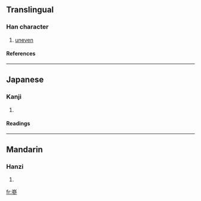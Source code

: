 ==Translingual==
===Han character===
{{Han char|rn=46|rad=山|as=11|sn=14|four=2220<sub>2</sub>|canj=山戈戈竹 (UIIH)}}
# [[uneven]]
====References====
{{Han ref|kx=0318.160|dkj=08398|dj=0618.340|hdz=10796.030|uh=5D7E|ud=23934|bh=E1AD|bd=57773}}
----
==Japanese==
===Kanji===
{{ja-kanji|grade=|rs=山11}}
# {{defn|Japanese}} 
====Readings====
{{ja-readings|on=[[しん]] (shin), [[さん]] (san), [[そん]] (son)|kun=}}
----
==Mandarin==
===Hanzi===
{{cmn-hanzi|pin=[[cēn]] (cen1), [[lǚ]] (lü3)|wg=ts'en<sup>1</sup>, lü<sup>3</sup>}}
# {{defn|Mandarin}}

[[fr:嵾]]